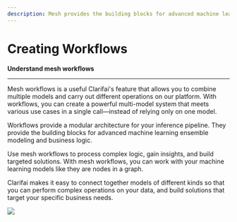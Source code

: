 ```yaml
---
description: Mesh provides the building blocks for advanced machine learning ensemble modeling and business logic
---
```


# Creating Workflows

**Understand mesh workflows**

<hr />

Mesh workflows is a useful Clarifai's feature that allows you to combine multiple models and carry out different operations on our platform. With workflows, you can create a powerful multi-model system that meets various use cases in a single call—instead of relying only on one model.

Workflows provide a modular architecture for your inference pipeline. They provide the building blocks for advanced machine learning ensemble modeling and business logic.

Use mesh workflows to process complex logic, gain insights, and build targeted solutions. With mesh workflows, you can work with your machine learning models like they are nodes in a graph. 

Clarifai makes it easy to connect together models of different kinds so that you can perform complex operations on your data, and build solutions that target your specific business needs.

![](/img/mesh.svg)





